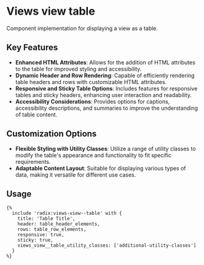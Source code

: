 # Views view table

Component implementation for displaying a view as a table.

## Key Features

- **Enhanced HTML Attributes**: Allows for the addition of HTML attributes to the table for improved styling and accessibility.
- **Dynamic Header and Row Rendering**: Capable of efficiently rendering table headers and rows with customizable HTML attributes.
- **Responsive and Sticky Table Options**: Includes features for responsive tables and sticky headers, enhancing user interaction and readability.
- **Accessibility Considerations**: Provides options for captions, accessibility descriptions, and summaries to improve the understanding of table content.

## Customization Options

- **Flexible Styling with Utility Classes**: Utilize a range of utility classes to modify the table's appearance and functionality to fit specific requirements.
- **Adaptable Content Layout**: Suitable for displaying various types of data, making it versatile for different use cases.

## Usage

```twig
{%
  include 'radix:views-view--table' with {
    title: 'Table Title',
    header: table_header_elements,
    rows: table_row_elements,
    responsive: true,
    sticky: true,
    views_view__table_utility_classes: ['additional-utility-classes']
  }
%}
```
